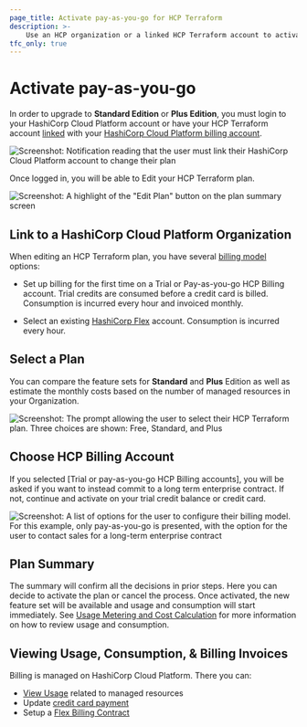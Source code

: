 ```yaml
---
page_title: Activate pay-as-you-go for HCP Terraform
description: >-
    Use an HCP organization or a linked HCP Terraform account to activate pay-as-you-go HCP billing to upgrade to the standard or plus editions of HCP Terraform.
tfc_only: true
---
```


# Activate pay-as-you-go

In order to upgrade to **Standard Edition** or **Plus Edition**, you must login to your HashiCorp Cloud Platform account or have your HCP Terraform account [linked](/terraform/cloud-docs/users-teams-organizations/users#linked-hcp-and-hcp-terraform-accounts) with your [HashiCorp Cloud Platform billing account](/hcp/docs/hcp/admin/billing). 

![Screenshot: Notification reading that the user must link their HashiCorp Cloud Platform account to change their plan](/img/docs/tfc-pnb-link-hcp.png)

Once logged in, you will be able to Edit your HCP Terraform plan.

![Screenshot: A highlight of the "Edit Plan" button on the plan summary screen](/img/docs/tfc-edit-plan.png)

## Link to a HashiCorp Cloud Platform Organization

When editing an HCP Terraform plan, you have several [billing model](/hcp/docs/hcp/admin/billing#billing-models) options:

- Set up billing for the first time on a Trial or Pay-as-you-go HCP Billing account. Trial credits are consumed before a credit card is billed. Consumption is incurred every hour and invoiced monthly.

- Select an existing [HashiCorp Flex](/hcp/docs/hcp/admin/billing/flex-billing) account.  Consumption is incurred every hour.

## Select a Plan

You can compare the feature sets for **Standard** and **Plus** Edition as well as estimate the monthly costs based on the number of managed resources in your Organization.

![Screenshot: The prompt allowing the user to select their HCP Terraform plan. Three choices are shown: Free, Standard, and Plus](/img/docs/tfc-select-plan.png)

## Choose HCP Billing Account

If you selected [Trial or pay-as-you-go HCP Billing accounts], you will be asked if you want to instead commit to a long term enterprise contract.  If not, continue and activate on your trial credit balance or credit card.

![Screenshot: A list of options for the user to configure their billing model. For this example, only pay-as-you-go is presented, with the option for the user to contact sales for a long-term enterprise contract](/img/docs/tfc-hcp-billing-account.png)

## Plan Summary

The summary will confirm all the decisions in prior steps. Here you can decide to activate the plan or cancel the process.  Once activated, the new feature set will be available and usage and consumption will start immediately. See [Usage Metering and Cost Calculation](/hcp/docs/hcp/admin/billing/flex-billing#usage-metering-and-cost-calculation) for more information on how to review usage and consumption.

## Viewing Usage, Consumption, & Billing Invoices

Billing is managed on HashiCorp Cloud Platform. There you can:
- [View Usage](/hcp/docs/hcp/admin/billing#hcp-usage) related to managed resources
- Update [credit card payment](/hcp/docs/hcp/admin/billing/payment)
- Setup a [Flex Billing Contract](/hcp/docs/hcp/admin/billing/payment#set-up-an-entitlement-or-flex-billing-contract)
